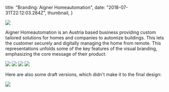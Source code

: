 
  title: "Branding: Aigner Homeautomation",
  date: "2018-07-31T22:12:03.284Z",
  thumbnail,
}

<img src={photo} />

Aigner Homeautomation is an Austria based business providing custom tailored
solutions for homes and companies to automize buildings. This lets the customer
securely and digitally managing the home from remote. This representations
unfolds some of the key features of the visual branding, emphasizing the core
message of their product.

<img src={visitenkarte} />

<img src={homeauto3} />

<img src={tasse} />

<img src={logo_einzeln} />

Here are also some draft versions, which didn't make it to the final design:

<img src={alternative} />
